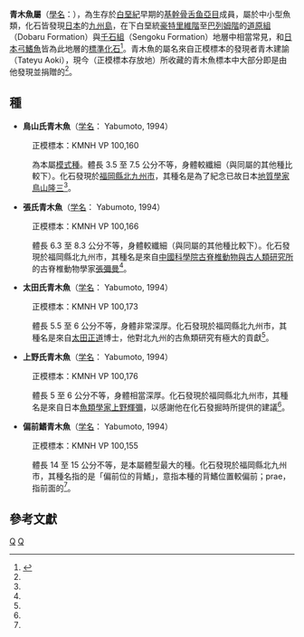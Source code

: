 {{Automatic taxobox
| taxon = Aokiichthys
| fossil_range = {{fossilrange|132.9|129.4}}<small>[[白堊紀|白堊紀]]早期（[[豪特里維期|豪特里維期]]）</small>
| image = Aokiichthys.JPG
| image_caption = 青木魚屬的五個種，由上至下分別為<br>''A. changae'', ''A, otai'', ''A. praedorsalis'', <br>''A. toriyamai'', 與 ''A. uyenoi''
| authority = [[籔本美孝|Yabumoto]], 1994
| type_species = '''鳥山氏青木魚<br> ''Aokiichthys toriyamai'''''<ref name="Yabumoto1994">{{cite journal|author=Yabumoto, Y.（籔本美孝） |title="Early Cretaceous Freshwater Fish Fauna in Kyushu, Japan" |journal=Bulletin of Kitakyushu Museum of Natural History |volume=13 |pages=107–254（見 p.147–179） |year=1994 |url=http://www.kmnh.jp/info/publication/date/13-107-E-Yabumoto.pdf |deadurl=yes |archiveurl=https://web.archive.org/web/20150620090155/http://www.kmnh.jp/info/publication/date/13-107-E-Yabumoto.pdf |archivedate=2015-06-20 }}</ref>
| type_species_authority = Yabumoto, 1994
| subdivision_ranks = [[種|種]]
| subdivision = 見內文
}}

'''青木魚屬'''（[[學名|學名]]：''{{lang|la|Aokiichthys}}''），為生存於[[白堊紀|白堊紀]]早期的[[基群|基幹]][[骨舌鱼亞目|骨舌鱼亞目]]成員，屬於中小型魚類，化石皆發現[[日本|日本]]的[[九州島|九州島]]，在下白堊統[[豪特里維階|豪特里維階]]至[[巴列姆階|巴列姆階]]的[[道原組|道原組]]（Dobaru Formation）與[[千石組|千石組]]（Sengoku Formation）地層中相當常見，和[[日本弓鰭魚|日本弓鰭魚]]皆為此地層的[[標準化石|標準化石]]<ref>{{cite journal | author = 籔本美孝 | title = 日本の中生代・新生代硬骨魚類化石――日本の博物館所蔵の主な魚類化石と. 研究の可能性について―― | journal = 化石 | volume = 105 | year = 2019 | pages = 21–32 | issn = 0022-9202 | url = https://www.jstage.jst.go.jp/article/kaseki/105/0/105_21/_pdf | doi = 10.14825/kaseki.105.0_21 }}</ref>。青木魚的屬名來自正模標本的發現者青木建諭（Tateyu Aoki），現今{{link-en|北九州市立自然與人類歷史博物館|Kitakyushu Museum of Natural History & Human History}}（正模標本存放地）所收藏的青木魚標本中大部分即是由他發現並捐贈的<ref name="Yabumoto1994"/>。

== 種 ==
*'''鳥山氏青木魚'''（[[学名|学名]]：{{lang|la|''Aokiichthys toriyamai''}} Yabumoto, 1994）

:正模標本：KMNH VP 100,160

:為本屬[[模式種|模式種]]。體長 3.5 至 7.5 公分不等，身體較纖細（與同屬的其他種比較下）。化石發現於[[福岡縣|福岡縣]][[北九州市|北九州市]]，其種名是為了紀念已故日本[[地質學家|地質學家]][[鳥山隆三|鳥山隆三]]<ref name="Yabumoto1994"/>。

*'''張氏青木魚'''（[[学名|学名]]：{{lang|la|''Aokiichthys  changae''}} Yabumoto, 1994）

:正模標本：KMNH VP 100,166

:體長 6.3 至 8.3 公分不等，身體較纖細（與同屬的其他種比較下）。化石發現於福岡縣北九州市，其種名是來自[[中國科學院|中國科學院]][[古脊椎動物與古人類研究所|古脊椎動物與古人類研究所]]的古脊椎動物學家[[張彌曼|張彌曼]]<ref name="Yabumoto1994"/>。

*'''太田氏青木魚'''（[[学名|学名]]：{{lang|la|''Aokiichthys  otai''}} Yabumoto, 1994）

:正模標本：KMNH VP 100,173

:體長 5.5 至 6 公分不等，身體非常深厚。化石發現於福岡縣北九州市，其種名是來自[[太田正道|太田正道]]博士，他對北九州的古魚類研究有極大的貢獻<ref name="Yabumoto1994"/>。

*'''上野氏青木魚'''（[[学名|学名]]：{{lang|la|''Aokiichthys  uyenoi''}} Yabumoto, 1994）

:正模標本：KMNH VP 100,176

:體長 5 至 6 公分不等，身體相當深厚。化石發現於福岡縣北九州市，其種名是來自日本[[魚類學|魚類學家]][[上野輝彌|上野輝彌]]，以感謝他在化石發掘時所提供的建議<ref name="Yabumoto1994"/>。

*'''偏前鰭青木魚'''（[[学名|学名]]：{{lang|la|''Aokiichthys  praedorsalis''}} Yabumoto, 1994）

:正模標本：KMNH VP 100,155

:體長 14 至 15 公分不等，是本屬體型最大的種。化石發現於福岡縣北九州市，其種名指的是「偏前位的背鰭」，意指本種的背鰭位置較偏前；prae，指前面的<ref name="Yabumoto1994"/>。

== 參考文獻 ==
{{reflist}}
{{骨舌總目}}
{{Taxonbar}}

[[Category:骨舌鱼目|Q]]
[[Category:白堊紀魚類|Q]]